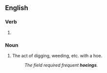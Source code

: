 ==English==

===Verb===
{{head|en|present participle}}

# {{present participle of|hoe|lang=en|nocat=1}}

===Noun===
{{en-noun}}

# The act of digging, weeding, etc. with a hoe.
#: ''The field required frequent '''hoeings'''.''